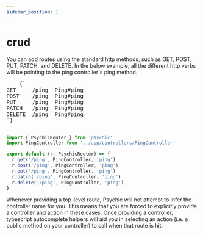 ```yaml
---
sidebar_position: 1
---
```



# crud

You can add routes using the standard http methods, such as GET, POST, PUT, PATCH, and DELETE. In the below example, all the different http verbs will be pointing to the ping controller's ping method.

<RightSidebarItem>
  <pre style={{ backgroundColor: 'transparent' }}>
    {`
GET     /ping  Ping#ping
POST    /ping  Ping#ping
PUT     /ping  Ping#ping
PATCH   /ping  Ping#ping
DELETE  /ping  Ping#ping
`}
  </pre>
</RightSidebarItem>

```ts // conf/routes.ts
import { PsychicRouter } from 'psychic'
import PingController from '../app/controllers/PingController'

export default (r: PsychicRouter) => {
  r.get('/ping', PingController, 'ping')
  r.post('/ping', PingController, 'ping')
  r.put('/ping', PingController, 'ping')
  r.patch('/ping', PingController, 'ping')
  r.delete('/ping', PingController, 'ping')
}
```

Whenever providing a top-level route, Psychic will not attempt to infer the controller name for you. This means that you are forced to explicitly provide a controller and action in these cases. Once providing a controller, typescript autocomplete helpers will aid you in selecting an action (i.e. a public method on your controller) to call when that route is hit.
